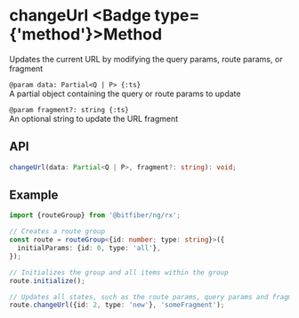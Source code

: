 
# changeUrl <Badge type={'method'}>Method</Badge>

Updates the current URL by modifying the query params, route params, or fragment

`@param data: Partial<Q | P> {:ts}`  
A partial object containing the query or route params to update

`@param fragment?: string {:ts}`  
An optional string to update the URL fragment

## API

```ts copy
changeUrl(data: Partial<Q | P>, fragment?: string): void;
```

## Example

```ts copy
import {routeGroup} from '@bitfiber/ng/rx';

// Creates a route group
const route = routeGroup<{id: number; type: string}>({
  initialParams: {id: 0, type: 'all'},
});

// Initializes the group and all items within the group
route.initialize();

// Updates all states, such as the route params, query params and fragment
route.changeUrl({id: 2, type: 'new'}, 'someFragment');
```
